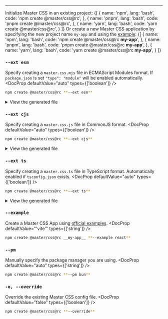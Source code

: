 
---

Initialize Master CSS in an existing project:
<CodeTabs showControls>
{[
    {
        name: 'npm', lang: 'bash',
        code: 'npm create @master/css@rc',
    },
    {
        name: 'pnpm', lang: 'bash',
        code: 'pnpm create @master/css@rc',
    },
    {
        name: 'yarn', lang: 'bash',
        code: 'yarn create @master/css@rc',
    }
]}
</CodeTabs>
Or create a new Master CSS application by specifying the new project name `my-app` and using the [example](#--example):
<CodeTabs showControls>
{[
    {
        name: 'npm', lang: 'bash',
        code: 'npm create @master/css@rc __my-app__',
    },
    {
        name: 'pnpm', lang: 'bash',
        code: 'pnpm create @master/css@rc __my-app__',
    },
    {
        name: 'yarn', lang: 'bash',
        code: 'yarn create @master/css@rc __my-app__',
    }
]}
</CodeTabs>

### `--ext esm`
Specify creating a `master.css.mjs` file in ECMAScript Modules format. If `package.json` is set `"type": "module"` will be enabled automatically.
<DocProp defaultValue="auto" types={['boolean']} />
```bash name=Terminal
npm create @master/css@rc **--ext esm**
```
<details>
    <summary>View the generated file</summary>
    <div>
        <Code lang="js" name="master.css.mjs">
            {require('../../../../../../packages/create/src/master.css.mjs')}
        </Code>
    </div>
</details>

### `--ext cjs`
Specify creating a `master.css.js` file in CommonJS format.
<DocProp defaultValue="auto" types={['boolean']} />
```bash name=Terminal
npm create @master/css@rc **--ext cjs**
```
<details>
    <summary>View the generated file</summary>
    <div>
        <Code lang="js" name="master.css.js">
            {require('../../../../../../packages/create/src/master.css.js.js')}
        </Code>
    </div>
</details>

### `--ext ts`
Specify creating a `master.css.ts` file in TypeScript format. Automatically enabled if `tsconfig.json` exists.
<DocProp defaultValue="auto" types={['boolean']} />
```bash name=Terminal
npm create @master/css@rc **--ext ts**
```
<details>
    <summary>View the generated file</summary>
    <div>
        <Code lang="js" name="master.css.ts">
            {require('../../../../../../packages/create/src/master.css.ts.js')}
        </Code>
    </div>
</details>

### `--example`
Create a Master CSS App using [official examples](https://github.com/master-co/css/tree/rc/examples).
<DocProp defaultValue="'vite'" types={['string']} />
```bash name=Terminal
npm create @master/css@rc __my-app__ **--example react**
```

### `--pm`
Manually specify the package manager you are using.
<DocProp defaultValue="auto" types={['string']} />
```bash name=Terminal
npm create @master/css@rc **--pm bun**
```

### `-o, --override`
Override the existing Master CSS config file.
<DocProp defaultValue="false" types={['boolean']} />
```bash name=Terminal
npm create @master/css@rc **--override**
```
